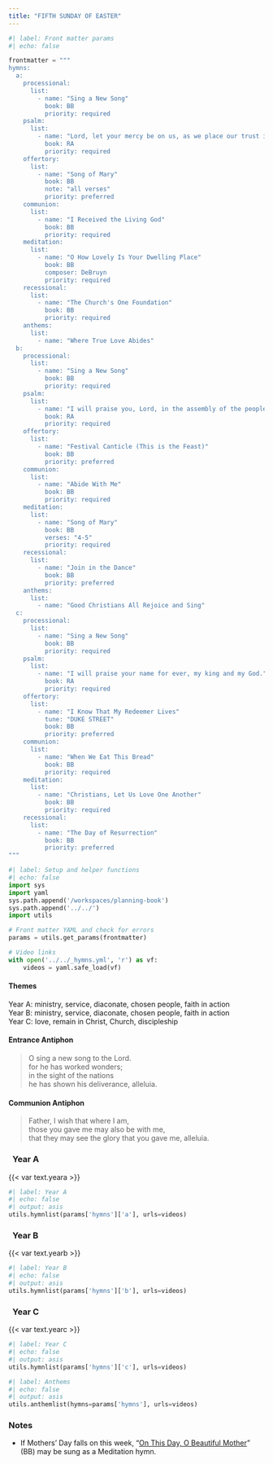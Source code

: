 ```yaml
---
title: "FIFTH SUNDAY OF EASTER"
---
```


```python
#| label: Front matter params
#| echo: false

frontmatter = """
hymns:
  a:
    processional:
      list:
        - name: "Sing a New Song"
          book: BB
          priority: required
    psalm:
      list:
        - name: "Lord, let your mercy be on us, as we place our trust in you."
          book: RA
          priority: required
    offertory:
      list:
        - name: "Song of Mary"
          book: BB
          note: "all verses"
          priority: preferred
    communion:
      list:
        - name: "I Received the Living God"
          book: BB
          priority: required
    meditation:
      list:
        - name: "O How Lovely Is Your Dwelling Place"
          book: BB
          composer: DeBruyn
          priority: required
    recessional:
      list:
        - name: "The Church's One Foundation"
          book: BB
          priority: required
    anthems:
      list:
        - name: "Where True Love Abides"
  b:
    processional:
      list:
        - name: "Sing a New Song"
          book: BB
          priority: required
    psalm:
      list:
        - name: "I will praise you, Lord, in the assembly of the people."
          book: RA
          priority: required
    offertory:
      list:
        - name: "Festival Canticle (This is the Feast)"
          book: BB
          priority: preferred
    communion:
      list:
        - name: "Abide With Me"
          book: BB
          priority: required
    meditation:
      list:
        - name: "Song of Mary"
          book: BB
          verses: "4-5"
          priority: required
    recessional:
      list:
        - name: "Join in the Dance"
          book: BB
          priority: preferred
    anthems:
      list:
        - name: "Good Christians All Rejoice and Sing"
  c:
    processional:
      list:
        - name: "Sing a New Song"
          book: BB
          priority: required
    psalm:
      list:
        - name: "I will praise your name for ever, my king and my God."
          book: RA
          priority: required
    offertory:
      list:
        - name: "I Know That My Redeemer Lives"
          tune: "DUKE STREET"
          book: BB
          priority: preferred
    communion:
      list:
        - name: "When We Eat This Bread"
          book: BB
          priority: required
    meditation:
      list:
        - name: "Christians, Let Us Love One Another"
          book: BB
          priority: required
    recessional:
      list:
        - name: "The Day of Resurrection"
          book: BB
          priority: preferred
"""
```

```python
#| label: Setup and helper functions
#| echo: false
import sys
import yaml
sys.path.append('/workspaces/planning-book')
sys.path.append('../../')
import utils

# Front matter YAML and check for errors
params = utils.get_params(frontmatter)

# Video links
with open('../../_hymns.yml', 'r') as vf:
    videos = yaml.safe_load(vf)
```

:::  {.red}
#### **Themes**
:::

[Year A:]{.red} ministry, service, diaconate, chosen people, faith in action  
[Year B:]{.red} ministry, service, diaconate, chosen people, faith in action   
[Year C:]{.red} love, remain in Christ, Church, discipleship

:::  {.red}
#### **Entrance Antiphon**
:::

> O sing a new song to the Lord.  
> for he has worked wonders;  
> in the sight of the nations  
> he has shown his deliverance, alleluia.

:::  {.red}
#### **Communion Antiphon**
:::

> Father, I wish that where I am,  
> those you gave me may also be with me,  
> that they may see the glory that you gave me, alleluia.

::: {.titlered}
### &nbsp; Year A
:::
{{< var text.yeara >}}

```python
#| label: Year A
#| echo: false
#| output: asis
utils.hymnlist(params['hymns']['a'], urls=videos)
```

::: {.titlered}
### &nbsp; Year B
:::
{{< var text.yearb >}}

```python
#| label: Year B
#| echo: false
#| output: asis
utils.hymnlist(params['hymns']['b'], urls=videos)
```

::: {.titlered}
### &nbsp; Year C
:::
{{< var text.yearc >}}

```python
#| label: Year C
#| echo: false
#| output: asis
utils.hymnlist(params['hymns']['c'], urls=videos)
```


```python
#| label: Anthems
#| echo: false
#| output: asis
utils.anthemlist(hymns=params['hymns'], urls=videos)
```

::: {.red}
### Notes
:::

* If Mothers' Day falls on this week, “[On This Day, O Beautiful Mother](https://www.youtube.com/watch?v=Sn5sz5D67BY)” (BB) may be sung as a Meditation hymn.
